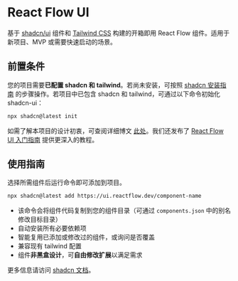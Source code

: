 # React Flow UI

基于 [shadcn/ui](https://ui.shadcn.com/) 组件和 [Tailwind CSS](https://tailwindcss.com/) 构建的开箱即用 React Flow 组件。适用于新项目、MVP 或需要快速启动的场景。

## 前置条件

您的项目需要**已配置 shadcn 和 tailwind**。若尚未安装，可按照 [shadcn 安装指南](https://ui.shadcn.com/docs/installation) 的步骤操作。若项目中已包含 shadcn 和 tailwind，可通过以下命令初始化 shadcn-ui：

```bash copy npm2yarn
npx shadcn@latest init
```

如需了解本项目的设计初衷，可查阅详细博文 [此处](https://xyflow.com/blog/react-flow-components)。我们还发布了 [React Flow UI 入门指南](/learn/tutorials/getting-started-with-react-flow-components) 提供更深入的教程。

## 使用指南

选择所需组件后运行命令即可添加到项目。

```bash copy npm2yarn
npx shadcn@latest add https://ui.reactflow.dev/component-name
```

- 该命令会将组件代码复制到您的组件目录（可通过 `components.json` 中的别名修改目标目录）
- 自动安装所有必要依赖项
- 智能复用已添加或修改过的组件，或询问是否覆盖
- 兼容现有 tailwind 配置
- 组件**非黑盒设计**，可**自由修改扩展**以满足需求

更多信息请访问 [shadcn 文档](https://ui.shadcn.com/docs)。